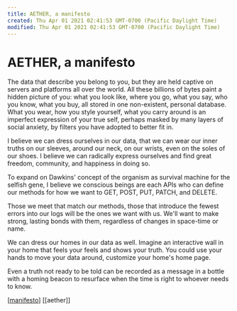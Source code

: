 ```yaml
---
title: AETHER, a manifesto
created: Thu Apr 01 2021 02:41:53 GMT-0700 (Pacific Daylight Time)
modified: Thu Apr 01 2021 02:41:53 GMT-0700 (Pacific Daylight Time)
---
```

# AETHER, a manifesto

The data that describe you belong to you, but they are held captive on servers and platforms all over the world. All these billions of bytes paint a hidden picture of you: what you look like, where you go, what you say, who you know, what you buy, all stored in one non-existent, personal database. What you wear, how you style yourself, what you carry around is an imperfect expression of your true self, perhaps masked by many layers of social anxiety, by filters you have adopted to better fit in.

I believe we can dress ourselves in our data, that we can wear our inner truths on our sleeves, around our neck, on our wrists, even on the soles of our shoes. I believe we can radically express ourselves and find great freedom, community, and happiness in doing so.

To expand on Dawkins' concept of the organism as survival machine for the selfish gene, I believe we conscious beings are each APIs who can define our methods for how we want to GET, POST, PUT, PATCH, and DELETE.

Those we meet that match our methods, those that introduce the fewest errors into our logs will be the ones we want with us. We'll want to make strong, lasting bonds with them, regardless of changes in space-time or name.

We can dress our homes in our data as well. Imagine an interactive wall in your home that feels your feels and shows your truth. You could use your hands to move your data around, customize your home's home page.

Even a truth not ready to be told can be recorded as a message in a bottle with a homing beacon to resurface when the time is right to whoever needs to know.


[[manifesto]] [[aether]]

[//begin]: # "Autogenerated link references for markdown compatibility"
[manifesto]: ../../../areas/get-real/manifestos/manifesto "A Gentle Revolution of Love and Connection"
[//end]: # "Autogenerated link references"